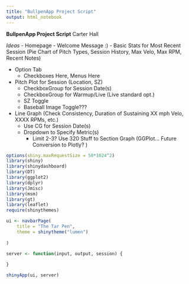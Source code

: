 ```yaml
---
title: "BullpenApp Project Script"
output: html_notebook
---
```


**BullpenApp Project Script**
Carter Hall 

*Ideas*
- Homepage 
  - Welcome Message :)
  - Basic Stats for Most Recent Session
    (Pie Chart of Pitch Types, Session History, Max Velo, Max RPM, Recent Notes)
     
- Option Tab
  - Checkboxes Here, Menus Here

- Pitch Plot for Session (Location, SZ)
  - CheckboxGroup for Session Date(s)
  - CheckboxGroup for Warmup/Live (Live standard opt.)
  - SZ Toggle
  - Baseball Image Toggle???
  
- Line Graph (Check Consistency, Duration of Sustaining XX mph Velo, XXXX RPMs, etc.)
  - Use CG for Session Date(s)
  - Dropdown to Specify Metric(s)
     - Limit 2-3? Use 320 Stuff to Section Graph (GGPlot... Future Conversion to Plotly? )


```r
options(shiny.maxRequestSize = 50*1024^2)
library(shiny)
library(shinydashboard)
library(DT)
library(ggplot2)
library(dplyr)
library(Jmisc)
library(msm)
library(gt)
library(leaflet)
require(shinythemes)
```

```r
ui <- navbarPage(
    title = "The Tar Pen",
    theme = shinytheme("lumen")
  
)
```


```r
server <- function(input, output, session) {
  
}

shinyApp(ui, server)
```

